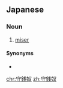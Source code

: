==Japanese==
{{ja-kanjitab|しゅ|せん|ど|yomi=o}}

===Noun===
{{ja-noun|しゅせんど}}

# [[miser]]

====Synonyms====
* {{ja-r|ケチ}}

[[chr:守銭奴]]
[[zh:守銭奴]]